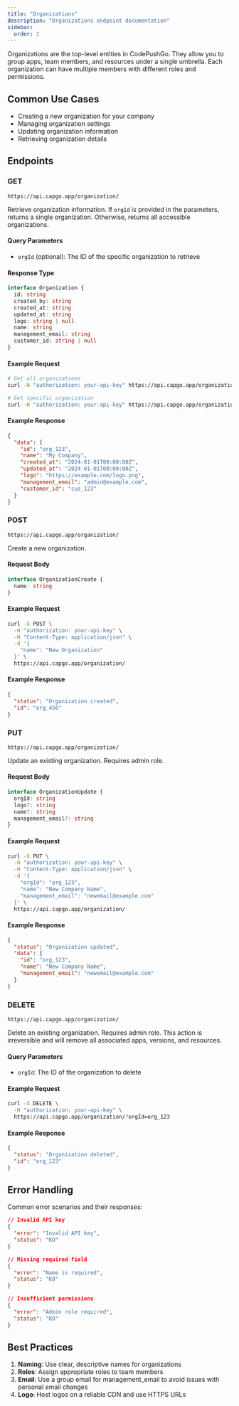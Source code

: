 ```yaml
---
title: "Organizations"
description: "Organizations endpoint documentation"
sidebar:
  order: 2
---
```


Organizations are the top-level entities in CodePushGo. They allow you to group apps, team members, and resources under a single umbrella. Each organization can have multiple members with different roles and permissions.

## Common Use Cases

- Creating a new organization for your company
- Managing organization settings
- Updating organization information
- Retrieving organization details

## Endpoints

### GET

`https://api.capgo.app/organization/`

Retrieve organization information. If `orgId` is provided in the parameters, returns a single organization. Otherwise, returns all accessible organizations.

#### Query Parameters

- `orgId` (optional): The ID of the specific organization to retrieve

#### Response Type

```typescript
interface Organization {
  id: string
  created_by: string
  created_at: string
  updated_at: string
  logo: string | null
  name: string
  management_email: string
  customer_id: string | null
}
```

#### Example Request

```bash
# Get all organizations
curl -H "authorization: your-api-key" https://api.capgo.app/organization/

# Get specific organization
curl -H "authorization: your-api-key" https://api.capgo.app/organization/?orgId=org_123
```

#### Example Response

```json
{
  "data": {
    "id": "org_123",
    "name": "My Company",
    "created_at": "2024-01-01T00:00:00Z",
    "updated_at": "2024-01-01T00:00:00Z",
    "logo": "https://example.com/logo.png",
    "management_email": "admin@example.com",
    "customer_id": "cus_123"
  }
}
```

### POST

`https://api.capgo.app/organization/`

Create a new organization.

#### Request Body

```typescript
interface OrganizationCreate {
  name: string
}
```

#### Example Request

```bash
curl -X POST \
  -H "authorization: your-api-key" \
  -H "Content-Type: application/json" \
  -d '{
    "name": "New Organization"
  }' \
  https://api.capgo.app/organization/
```

#### Example Response

```json
{
  "status": "Organization created",
  "id": "org_456"
}
```

### PUT

`https://api.capgo.app/organization/`

Update an existing organization. Requires admin role.

#### Request Body

```typescript
interface OrganizationUpdate {
  orgId: string
  logo?: string
  name?: string
  management_email?: string
}
```

#### Example Request

```bash
curl -X PUT \
  -H "authorization: your-api-key" \
  -H "Content-Type: application/json" \
  -d '{
    "orgId": "org_123",
    "name": "New Company Name",
    "management_email": "newemail@example.com"
  }' \
  https://api.capgo.app/organization/
```

#### Example Response

```json
{
  "status": "Organization updated",
  "data": {
    "id": "org_123",
    "name": "New Company Name",
    "management_email": "newemail@example.com"
  }
}
```

### DELETE

`https://api.capgo.app/organization/`

Delete an existing organization. Requires admin role. This action is irreversible and will remove all associated apps, versions, and resources.

#### Query Parameters

- `orgId`: The ID of the organization to delete

#### Example Request

```bash
curl -X DELETE \
  -H "authorization: your-api-key" \
  https://api.capgo.app/organization/?orgId=org_123
```

#### Example Response

```json
{
  "status": "Organization deleted",
  "id": "org_123"
}
```

## Error Handling

Common error scenarios and their responses:

```json
// Invalid API key
{
  "error": "Invalid API key",
  "status": "KO"
}

// Missing required field
{
  "error": "Name is required",
  "status": "KO"
}

// Insufficient permissions
{
  "error": "Admin role required",
  "status": "KO"
}
```

## Best Practices

1. **Naming**: Use clear, descriptive names for organizations
2. **Roles**: Assign appropriate roles to team members
3. **Email**: Use a group email for management_email to avoid issues with personal email changes
4. **Logo**: Host logos on a reliable CDN and use HTTPS URLs 
